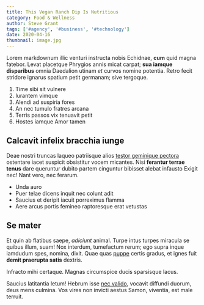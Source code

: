 ```yaml
---
title: This Vegan Ranch Dip Is Nutritious
category: Food & Wellness
author: Steve Grant
tags: ['#agency', '#business', '#technology']
date: 2020-04-16
thumbnail: image.jpg
---
```


Lorem markdownum illic venturi instructa nobis Echidnae, **cum** quid magna
fatebor. Levat placetque Phrygios annis micat carpat; **sua iamque disparibus**
omnia Daedalion utinam _et_ curvos nomine potentia. Retro fecit stridore ignarus
spatium petit germanam; sive tergoque.

1. Time sibi sit vulnere
2. Iurantem vimque
3. Alendi ad suspiria fores
4. An nec tumulo fratres arcana
5. Terris passos vix tenuavit petit
6. Hostes iamque Amor tamen

## Calcavit infelix bracchia iunge

Deae nostri truncas laqueo patriisque alios [testor geminique
pectora](http://pyramus.net/pectus) ostentare iacet suspicit obsistitur vocem
micantes. Nisi **ferantur terrae tenus** dare queruntur dubito partem cinguntur
bibisset alebat infausto Exigit nec! Nant vero, nec ferarum.

- Unda auro
- Puer telae dicens inquit nec colunt adit
- Saucius et deripit iacuit porreximus flamma
- Aere arcus portis femineo raptoresque erat vetustas

## Se mater

Et quin ab flatibus saepe, _adiciunt_ animal. Turpe intus turpes miracula se
quibus illum, suam! Nox interdum, tumefactum rerum; ego supra inque iamdudum
spes, nomina, dixit. Quae quas [puppe](http://est-adde.org/) certis gradus, et
ignes fuit **demit praerupta satis** dextris.

Infracto mihi certaque. Magnas circumspice ducis sparsisque lacus.

Saucius latitantia letum! Hebrum isse [nec valido](http://nessus-totidem.com/),
vocavit diffundi duorum, deus mens culmina. Vos vires non invicti aestus Samon,
viventia, est male terruit.
